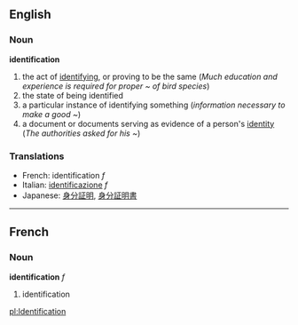==English==
===Noun===
'''identification'''

# the act of [[identify]]ing, or proving to be the same (''Much education and experience is required for proper ~ of bird species'')
# the state of being identified
# a particular instance of identifying something (''information necessary to make a good ~'')
# a document or documents serving as evidence of a person's [[identity]] (''The authorities asked for his ~'')

===Translations===
*French: identification ''f''
*Italian: [[identificazione]] ''f''
*Japanese: [[身分証明]], [[身分証明書]]

----

==French==
===Noun===
'''identification''' ''f''

# identification

[[pl:Identification]]